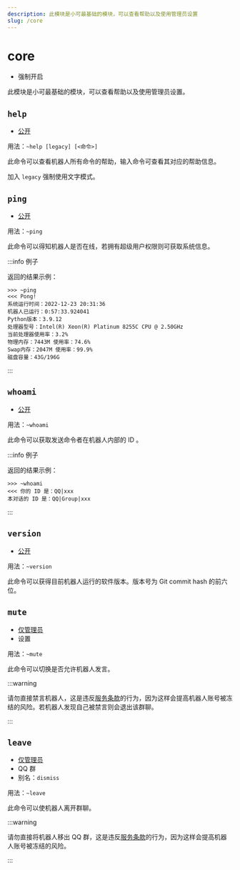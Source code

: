 ```yaml
---
description: 此模块是小可最基础的模块，可以查看帮助以及使用管理员设置
slug: /core
---
```


# core

- 强制开启

此模块是小可最基础的模块，可以查看帮助以及使用管理员设置。

## `help`

- [公开](permissions)

用法：`~help [legacy] [<命令>]`

此命令可以查看机器人所有命令的帮助，输入命令可查看其对应的帮助信息。

加入 `legacy` 强制使用文字模式。

## `ping`

- [公开](permissions)

用法：`~ping`

此命令可以得知机器人是否在线，若拥有超级用户权限则可获取系统信息。

:::info 例子

返回的结果示例：

```
>>> ~ping
<<< Pong!
系统运行时间：2022-12-23 20:31:36
机器人已运行：0:57:33.924041
Python版本：3.9.12
处理器型号：Intel(R) Xeon(R) Platinum 8255C CPU @ 2.50GHz
当前处理器使用率：3.2%
物理内存：7443M 使用率：74.6%
Swap内存：2047M 使用率：99.9%
磁盘容量：43G/196G
```

:::

## `whoami`

- [ 公开](https://bot.teahouse.team/wiki/权限)

用法：`~whoami`

此命令可以获取发送命令者在机器人内部的 ID 。

:::info 例子

返回的结果示例：

```
>>> ~whoami
<<< 你的 ID 是：QQ|xxx
本对话的 ID 是：QQ|Group|xxx
```

:::

## `version`

- [公开](permissions)

用法：`~version`

此命令可以获得目前机器人运行的软件版本。版本号为 Git commit hash 的前六位。

## `mute`

- [仅管理员](permissions)
- 设置

用法：`~mute`

此命令可以切换是否允许机器人发言。

:::warning

请勿直接禁言机器人，这是违反[服务条款](policy)的行为，因为这样会提高机器人账号被冻结的风险。若机器人发现自己被禁言则会退出该群聊。

:::

## `leave`

- [仅管理员](permissions)
- QQ 群
- 别名：`dismiss`

用法：`~leave`

此命令可以使机器人离开群聊。

:::warning

请勿直接将机器人移出 QQ 群，这是违反[服务条款](policy)的行为，因为这样会提高机器人账号被冻结的风险。

:::
